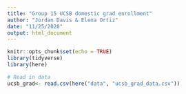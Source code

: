```yaml
---
title: "Group 15 UCSB domestic grad enrollment"
author: "Jordan Davis & Elena Ortiz"
date: "11/25/2020"
output: html_document
---
```


```r
knitr::opts_chunk$set(echo = TRUE)
library(tidyverse)
library(here)
```

```r
# Read in data
ucsb_grad<- read.csv(here("data", "ucsb_grad_data.csv"))
```

